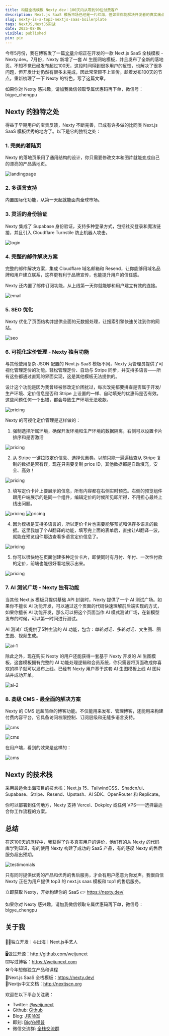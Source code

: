 ```yaml
---
title: 构建全栈模板 Nexty.dev：100天内从零到90位付费客户
description: Next.js SaaS 模板市场已经是一片红海，但如果你能解决开发者的真实痛点，仍然有机会。我相信自己做到了这一点，因为 Nexty 在90天内就获得了70多位客户。
slug: nexty-is-a-top3-nextjs-saas-boilerplate
tags: NextJS,NextJS实战
date: 2025-08-06
visible: published
pin: pin
---
```


今年5月份，我在博客发了一篇[文章](/article/nexty-the-best-saas-template-2025)介绍正在开发的一款 Next.js SaaS 全栈模板 - Nexty.dev。7月份，Nexty 新增了一套 AI 生图网站模板，并且发布了全新的落地页。不知不觉已经发布超过100天，这段时间得到很多用户的反馈，也解决了很多问题，但开发计划仍然有很多未完成，因此常常顾不上宣传。趁着发布100天的节点，重新梳理了一下 Nexty 的特色，写了这篇文章。

<Aside>
如果你对 Nexty 感兴趣，请加我微信领取专属优惠码再下单，微信号：bigye_chengpu
</Aside>

## Nexty 的独特之处

得益于早期用户的宝贵反馈，Nexty 不断完善，已成有许多做的比同类 Next.js SaaS 模板优秀的地方了。以下是它的独特之处：

### 1. 完美的着陆页

Nexty 的落地页采用了通用结构的设计，你只需要修改文本和图片就能变成自己的漂亮的产品落地页。

![landingpage](/assets/069/landingpage-hero.png)

### 2. 多语言支持

内置国际化功能，从第一天起就能面向全球市场。

### 3. 灵活的身份验证

Nexty 集成了 Supabase 身份验证，支持多种登录方式，包括社交登录和魔法链接，并且引入 Cloudflare Turnstile 防止机器人攻击。

![login](/assets/069/login.png)


### 4. 完整的邮件解决方案

完整的邮件解决方案，集成 Cloudflare 域名邮箱和 Resend，让你能够用域名品牌和用户建立联系，这样更有利于品牌宣传，也能提升用户的信任感。

Nexty 还内置了邮件订阅功能，从上线第一天你就能够和用户建立有效的连接。

![email](/assets/069/email.png)


### 5. SEO 优化

Nexty 优化了页面结构并提供全面的元数据处理，让搜索引擎快速关注到你的网站。

![seo](/assets/069/seo.png)


### 6. 可视化定价管理 - Nexty 独有功能

与其他使用复杂 JSON 配置的 Next.js SaaS 模板不同，Nexty 为管理员提供了可视化管理定价的功能。轻松管理定价、自动与 Stripe 同步，并支持多语言——所有这些都通过直观的界面实现，这是其他模板无法提供的。

设计这个功能是因为我曾经被修改定价困扰过，每次改完都要排查是否属于开发/生产环境、定价信息是否和 Stripe 上设置的一样、自动填充的优惠码是否有效。这些问题任何一个出错，都会导致生产环境无法收款。

![pricing](/assets/069/pricing-1.png)


Nexty 的可视化定价管理是这样做的：


1. 强制选择所属环境，确保开发环境和生产环境的数据隔离，右侧可以设置卡片排序和是否激活

  ![pricing](/assets/069/pricing-2.png)

2. 从 Stripe 一键拉取定价信息、选择优惠券。以前只能一遍遍检查从 Stripe 复制的数据是否有误，现在只需要复制 price ID，其他数据都是自动填充，安全、高效！

  ![pricing](/assets/069/pricing-3.png)


3. 填写定价卡片上要展示的信息，所有内容都在右侧实时预览。右侧的预览组件跟用户端展示的是同一个组件，编辑定价的时候所见即所得，不用担心最终上线出问题。

  ![pricing](/assets/069/pricing-4.png)
  ![pricing](/assets/069/pricing-5.png)

4. 因为模板是支持多语言的，所以定价卡片也需要能够预览和保存多语言的数据。这里我加了个AI翻译的功能，填写完上面的表单后，直接让AI翻译一波，就能在预览组件那边查看多语言定价信息了。

  ![pricing](/assets/069/pricing-6.png)

5. 你可以很快地在页面创建多种定价卡片，即使同时有月付、年付、一次性付款的定价，前端也能很好看地展示出来。

  ![pricing](/assets/069/pricing-7.png)

### 7. AI 测试广场 - Nexty 独有功能

当其他 Next.js 模板只提供基础 API 封装时，Nexty 提供了一个 AI 测试广场。如果你不擅长 AI 功能开发，可以通过这个页面的代码快速理解前后端实现的方式，如果你擅长 AI 功能开发，那么可以把这个页面当作 AI 模式测试广场，在新模型发布的时候，可以第一时间进行测试。

AI 测试广场提供了5种主流的 AI 功能，包含：单轮对话、多轮对话、文生图、图生图、视频生成。

![ai-1](/assets/069/ai-1.png)


除此之外，现在购买 Nexty 的用户还能获得一套基于 Nexty 开发的 AI 生图模板，这套模板拥有完整的 AI 功能处理逻辑和会员系统，你只需要将页面改成你喜欢的样子就可以发布上线。已经有 Nexty 用户基于这套 AI 生图模板上线 AI 图片站并成功开单。

![ai-2](/assets/069/ai-2.png)

### 8. 高级 CMS - 最全面的解决方案

Nexty 的 CMS 远超简单的博客功能。不仅能用来发布、管理博客，还能用来构建付费内容平台，它具备访问权限控制、订阅层级和无缝多语言支持。

![cms](/assets/069/cms-1.png)

![cms](/assets/069/cms-2.png)

在用户端，看到的效果是这样的：

![cms](/assets/069/cms-3.png)


## Nexty 的技术栈

采用最适合出海项目的技术栈：Next.js 15、TailwindCSS、Shadcn/ui、Supabase、Stripe、Resend、Upstash、AI SDK、OpenRouter 和 Replicate。

你可以部署到任何地方，Nexty 支持 Vercel、Dokploy 或任何 VPS——选择最适合你工作流程的方案。

## 总结

在这100天的旅程中，我获得了许多真实用户的评价，他们有的从 Nexty 的代码库学到知识，有的使用 Nexty 构建了成功的 SaaS 产品，有的感叹 Nexty 的售后服务超出预期。

![testimonials](/assets/069/testimonials.png)

只有同时提供优秀的产品和优秀的售后服务，才会有用户愿意为你发声。我很自信 Nexty 正在为用户提供 top3 的 next.js saas 模板和 top1 的售后服务。

立即获取 Nexty，开始构建你的 SaaS 👉 https://nexty.dev/

<Aside>
如果你对 Nexty 感兴趣，请加我微信领取专属优惠码再下单，微信号：bigye_chengpu
</Aside>

## 关于我

🧑‍💻独立开发｜⛵️出海｜Next.js手艺人

🖥️做过开源：http://github.com/weijunext  
⌨️写过博客：https://weijunext.com  
🛠️今年想做独立产品和课程  
📙Next.js SaaS 全栈模板：https://nexty.dev/  
📘Nextjs中文文档：http://nextjscn.org  

欢迎在以下平台关注我：

- Twitter: [@weijunext](https://x.com/weijunext)
- Github: [Github](https://github.com/weijunext)
- Blog: [J实验室](https://weijunext.com/)
- 即刻: [BigYe程普](https://m.okjike.com/users/13EF1128-B51B-4D22-8B95-16BB406529F0)
- 微信交流群: [全栈交流群](/make-a-friend)

